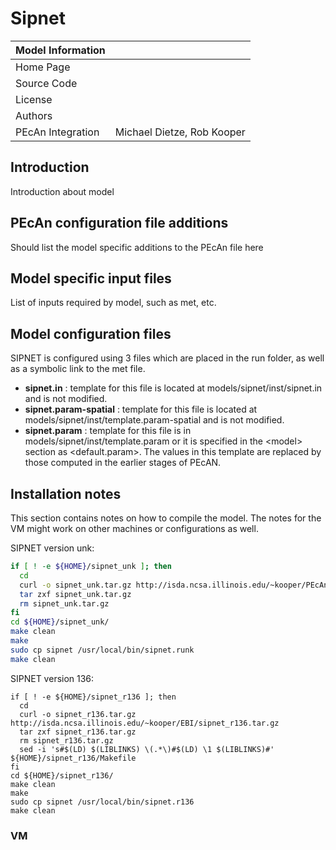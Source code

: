 # Sipnet

| Model Information ||
| -- | -- |
| Home Page | |
| Source Code | |
| License |  |
| Authors | |
| PEcAn Integration | Michael Dietze, Rob Kooper |

## Introduction

Introduction about model

## PEcAn configuration file additions

Should list the model specific additions to the PEcAn file here

## Model specific input files

List of inputs required by model, such as met, etc.

## Model configuration files

SIPNET is configured using 3 files which are placed in the run folder, as well as a symbolic link to the met file.

* **sipnet.in** : template for this file is located at models/sipnet/inst/sipnet.in and is not modified.  
* **sipnet.param-spatial** : template for this file is located at models/sipnet/inst/template.param-spatial and is not modified.  
* **sipnet.param** : template for this file is in models/sipnet/inst/template.param or it is specified in the \<model\> section as \<default.param\>. The values in this template are replaced by those computed in the earlier stages of PEcAN.

## Installation notes

This section contains notes on how to compile the model. The notes for the VM might work on other machines or configurations as well.

SIPNET version unk:

```bash
if [ ! -e ${HOME}/sipnet_unk ]; then
  cd
  curl -o sipnet_unk.tar.gz http://isda.ncsa.illinois.edu/~kooper/PEcAn/models/sipnet_unk.tar.gz
  tar zxf sipnet_unk.tar.gz
  rm sipnet_unk.tar.gz
fi
cd ${HOME}/sipnet_unk/
make clean
make
sudo cp sipnet /usr/local/bin/sipnet.runk
make clean
```

SIPNET version 136:
```
if [ ! -e ${HOME}/sipnet_r136 ]; then
  cd
  curl -o sipnet_r136.tar.gz http://isda.ncsa.illinois.edu/~kooper/EBI/sipnet_r136.tar.gz
  tar zxf sipnet_r136.tar.gz
  rm sipnet_r136.tar.gz
  sed -i 's#$(LD) $(LIBLINKS) \(.*\)#$(LD) \1 $(LIBLINKS)#' ${HOME}/sipnet_r136/Makefile
fi
cd ${HOME}/sipnet_r136/
make clean
make
sudo cp sipnet /usr/local/bin/sipnet.r136
make clean
```

### VM
